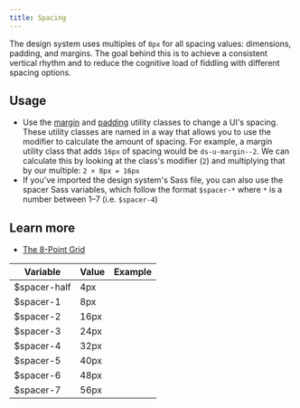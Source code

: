 ```yaml
---
title: Spacing
---
```

The design system uses multiples of `8px` for all spacing values: dimensions, padding, and margins. The goal behind this is to achieve a consistent vertical rhythm and to reduce the cognitive load of fiddling with different spacing options.

## Usage

- Use the [margin](/utilities/margin) and [padding](/utilities/padding) utility classes to change a UI's spacing. These utility classes are named in a way that allows you to use the modifier to calculate the amount of spacing. For example, a margin utility class that adds `16px` of spacing would be `ds-u-margin--2`. We can calculate this by looking at the class's modifier (`2`) and multiplying that by our multiple: `2 × 8px = 16px`
- If you've imported the design system's Sass file, you can also use the spacer Sass variables, which follow the format `$spacer-*` where `*` is a number between 1–7 (i.e. `$spacer-4`)

## Learn more

- [The 8-Point Grid](https://spec.fm/specifics/8-pt-grid)


| Variable      | Value       | Example |
| ------------- | ----------- | ------- |
| $spacer-half  | 4px         | <div class="ds-u-fill--primary-alt example-spacer-half"></div>
| $spacer-1     | 8px         | <div class="ds-u-fill--primary-alt example-spacer-1"></div>
| $spacer-2     | 16px        | <div class="ds-u-fill--primary-alt example-spacer-2"></div>
| $spacer-3     | 24px        | <div class="ds-u-fill--primary-alt example-spacer-3"></div>
| $spacer-4     | 32px        | <div class="ds-u-fill--primary-alt example-spacer-4"></div>
| $spacer-5     | 40px        | <div class="ds-u-fill--primary-alt example-spacer-5"></div>
| $spacer-6     | 48px        | <div class="ds-u-fill--primary-alt example-spacer-6"></div>
| $spacer-7     | 56px        | <div class="ds-u-fill--primary-alt example-spacer-7"></div>

